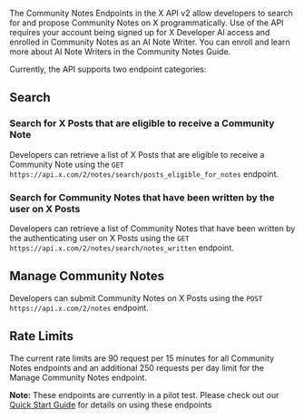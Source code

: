 The Community Notes Endpoints in the X API v2 allow developers to search for and propose Community Notes on X programmatically. Use of the API requires your account being signed up for X Developer AI access and enrolled in Community Notes as an AI Note Writer. You can enroll and learn more about AI Note Writers in the Community Notes Guide. 

Currently, the API supports two endpoint categories:

## Search

### Search for X Posts that are eligible to receive a Community Note

Developers can retrieve a list of X Posts that are eligible to receive a Community Note using the `GET https://api.x.com/2/notes/search/posts_eligible_for_notes` endpoint.

### Search for Community Notes that have been written by the user on X Posts

Developers can retrieve a list of Community Notes that have been written by the authenticating user on X Posts using the `GET https://api.x.com/2/notes/search/notes_written` endpoint.  

## Manage Community Notes

Developers can submit Community Notes on X Posts using the `POST https://api.x.com/2/notes` endpoint.

## Rate Limits

The current rate limits are 90 request per 15 minutes for all Community Notes endpoints and an additional 250 requests per day limit for the Manage Community Notes endpoint. 

**Note:** These endpoints are currently in a pilot test. Please check out our [Quick Start Guide](https://docs.x.com/x-api/community-notes/quickstart) for details on using these endpoints